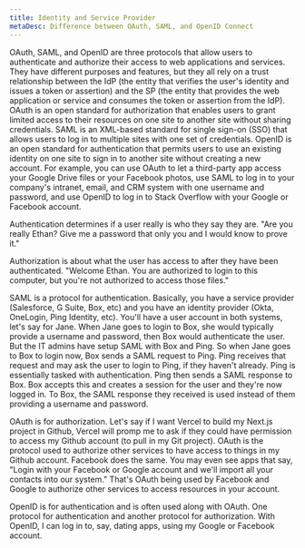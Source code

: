 ```yaml
---
title: Identity and Service Provider
metaDesc: Difference between OAuth, SAML, and OpenID Connect
---
```


OAuth, SAML, and OpenID are three protocols that allow users to authenticate and authorize their access to web applications and services. They have different purposes and features, but they all rely on a trust relationship between the IdP (the entity that verifies the user's identity and issues a token or assertion) and the SP (the entity that provides the web application or service and consumes the token or assertion from the IdP). OAuth is an open standard for authorization that enables users to grant limited access to their resources on one site to another site without sharing credentials. SAML is an XML-based standard for single sign-on (SSO) that allows users to log in to multiple sites with one set of credentials. OpenID is an open standard for authentication that permits users to use an existing identity on one site to sign in to another site without creating a new account. For example, you can use OAuth to let a third-party app access your Google Drive files or your Facebook photos, use SAML to log in to your company's intranet, email, and CRM system with one username and password, and use OpenID to log in to Stack Overflow with your Google or Facebook account.

Authentication determines if a user really is who they say they are. "Are you really Ethan? Give me a password that only you and I would know to prove it."

Authorization is about what the user has access to after they have been authenticated. "Welcome Ethan. You are authorized to login to this computer, but you're not authorized to access those files."

SAML is a protocol for authentication. Basically, you have a service provider (Salesforce, G Suite, Box, etc) and you have an identity provider (Okta, OneLogin, Ping Identity, etc). You'll have a user account in both systems, let's say for Jane. When Jane goes to login to Box, she would typically provide a username and password, then Box would authenticate the user. But the IT admins have setup SAML with Box and Ping. So when Jane goes to Box to login now, Box sends a SAML request to Ping. Ping receives that request and may ask the user to login to Ping, if they haven't already. Ping is essentially tasked with authentication. Ping then sends a SAML response to Box. Box accepts this and creates a session for the user and they're now logged in. To Box, the SAML response they received is used instead of them providing a username and password.

OAuth is for authorization. Let's say if I want Vercel to build my Next.js project in Github, Vercel will promp me to ask if they could have permission to access my Github account (to pull in my Git project). OAuth is the protocol used to authorize other services to have access to things in my Github account. Facebook does the same. You may even see apps that say, "Login with your Facebook or Google account and we'll import all your contacts into our system." That's OAuth being used by Facebook and Google to authorize other services to access resources in your account.

OpenID is for authentication and is often used along with OAuth. One protocol for authentication and another protocol for authorization. With OpenID, I can log in to, say, dating apps, using my Google or Facebook account.
